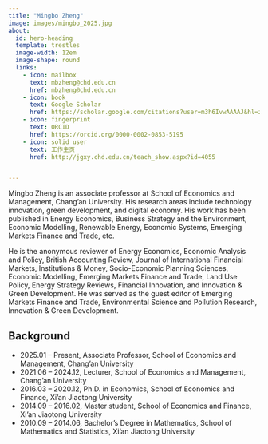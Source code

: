 ```yaml
---
title: "Mingbo Zheng"
image: images/mingbo_2025.jpg
about:
  id: hero-heading
  template: trestles
  image-width: 12em
  image-shape: round
  links:
    - icon: mailbox
      text: mbzheng@chd.edu.cn
      href: mbzheng@chd.edu.cn
    - icon: book
      text: Google Scholar
      href: https://scholar.google.com/citations?user=m3h6IvwAAAAJ&hl=zh-CN&oi=sra
    - icon: fingerprint
      text: ORCID
      href: https://orcid.org/0000-0002-0853-5195
    - icon: solid user
      text: 工作主页
      href: http://jgxy.chd.edu.cn/teach_show.aspx?id=4055


---
```


::: {#hero-heading}

Mingbo Zheng is an associate professor at School of Economics and Management, Chang'an University. His research areas include technology innovation, green development, and digital economy. His work has been published in Energy Economics, Business Strategy and the Environment, Economic Modelling, Renewable Energy, Economic Systems, Emerging Markets Finance and Trade, etc.

He is the anonymous reviewer of Energy Economics, Economic Analysis and Policy, British Accounting Review, Journal of International Financial Markets, Institutions & Money, Socio-Economic Planning Sciences, Economic Modelling, Emerging Markets Finance and Trade, Land Use Policy, Energy Strategy Reviews, Financial Innovation, and Innovation & Green Development. He was served as the guest editor of Emerging Markets Finance and Trade, Environmental Science and Pollution Research, Innovation & Green Development.



## Background

- 2025.01 – Present, Associate Professor, School of Economics and Management, Chang'an University
- 2021.06 – 2024.12, Lecturer, School of Economics and Management, Chang'an University
- 2016.03 – 2020.12, Ph.D. in Economics,  School of Economics and Finance, Xi'an Jiaotong University
- 2014.09 – 2016.02, Master student,  School of Economics and Finance, Xi'an Jiaotong University
- 2010.09 – 2014.06, Bachelor's Degree in Mathematics, School of Mathematics and Statistics, Xi'an Jiaotong University



:::
